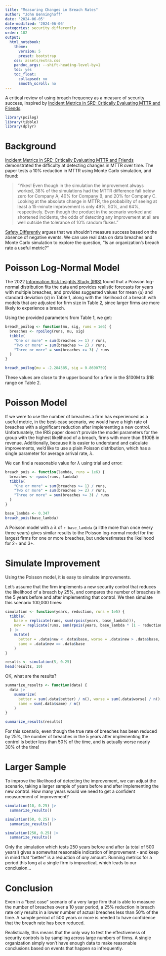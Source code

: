 ```yaml
---
title: "Measuring Changes in Breach Rates"
author: "John Benninghoff"
date: '2024-06-05'
date-modified: '2024-06-06'
categories: security differently
order: 102
output:
  html_notebook:
    theme:
      version: 5
      preset: bootstrap
    css: assets/extra.css
    pandoc_args: --shift-heading-level-by=1
    toc: yes
    toc_float:
      collapsed: no
      smooth_scroll: no
---
```


A critical review of using breach frequency as a measure of security success, inspired by [Incident Metrics in SRE: Critically Evaluating MTTR and Friends](https://sre.google/resources/practices-and-processes/incident-metrics-in-sre/).

```r
library(poilog)
library(tibble)
library(dplyr)
```

# Background

[Incident Metrics in SRE: Critically Evaluating MTTR and Friends](https://sre.google/resources/practices-and-processes/incident-metrics-in-sre/) demonstrated
the difficulty at detecting changes in MTTR over time. The paper tests a 10% reduction in MTTR using
Monte Carlo simulation, and found:

> "Yikes! Even though in the simulation the improvement always worked, 38% of the simulations had
> the MTTR difference fall below zero for Company A, 40% for Company B, and 20% for Company C.
> Looking at the absolute change in MTTR, the probability of seeing at least a 15-minute improvement
> is only 49%, 50%, and 64%, respectively. Even though the product in the scenario worked and
> shortened incidents, the odds of detecting any improvement at all are well outside the tolerance
> of 10% random flukes."

[Safety Differently](https://www.information-safety.org/2023/10/31/security-differently/) argues
that we shouldn't measure success based on the absence of negative events. We can use real data on
data breaches and Monte Carlo simulation to explore the question, "Is an organization's breach rate
a useful metric?"

# Poisson Log-Normal Model

The 2022
[Information Risk Insights Study (IRIS)](https://www.cyentia.com/wp-content/uploads/IRIS-2022_Cyentia.pdf)
found that a Poisson log-normal distribution fits the data and provides realistic forecasts for
years with multiple breaches, and provides suggested values for mean ($\mu$) and standard deviation
($\sigma$) in Table 1, along with the likelihood of a breach with models that are adjusted for firm
size in Table 2, since larger firms are more likely to experience a breach.

Using the provided parameters from Table 1, we get:

```r
breach_poilog <- function(mu, sig, runs = 1e6) {
  breaches <- rpoilog(runs, mu, sig)
  tibble(
    "One or more" = sum(breaches >= 1) / runs,
    "Two or more" = sum(breaches >= 2) / runs,
    "Three or more" = sum(breaches >= 3) / runs
  )
}

breach_poilog(mu = -2.284585, sig = 0.8690759)
```

These values are close to the upper bound for a firm in the \$100M to \$1B range on Table 2.

# Poisson Model

If we were to use the number of breaches a firm has experienced as a useful metric, in the best-case
scenario, we would have a high rate of breaches with a significant reduction after implementing a
new control. Unfortunately, the IRIS paper doesn't provide the model parameters for the group with
the highest likelihood of a breach, firms with more than $100B in revenue. Additionally, because it
is easier to understand and calculate improvements, we'd like to use a plain Poisson distribution,
which has a single parameter for average arrival rate, $\lambda$.

We can find a reasonable value for $\lambda$ using trial and error:

```r
breach_pois <- function(lambda, runs = 1e6) {
  breaches <- rpois(runs, lambda)
  tibble(
    "One or more" = sum(breaches >= 1) / runs,
    "Two or more" = sum(breaches >= 2) / runs,
    "Three or more" = sum(breaches >= 3) / runs
  )
}

base_lambda <- 0.347
breach_pois(base_lambda)
```

A Poisson model with a $\lambda$ of `r base_lambda` (a little more than once every three years) gives similar
results to the Poisson log-normal model for the largest firms for one or more breaches, but
underestimates the likelihood for 2+ and 3+.

# Simulate Improvement

Using the Poisson model, it is easy to simulate improvements.

Let's assume that the firm implements a new security control that reduces the likelihood of a breach
by 25%, and compares the number of breaches in the 5 years before and after implementing that
control. We then simulate this scenario 100,000 times:    

```r
simulation <- function(years, reduction, runs = 1e5) {
  tibble(
    base = replicate(runs, sum(rpois(years, base_lambda))),
    new = replicate(runs, sum(rpois(years, base_lambda * (1 - reduction))))
  ) |>
    mutate(
      better = .data$new < .data$base, worse = .data$new > .data$base,
      same = .data$new == .data$base
    )
}

results <- simulation(5, 0.25)
head(results, 10)
```

OK, what are the results?

```r
summarize_results <- function(data) {
  data |>
    summarize(
      better = sum(.data$better) / n(), worse = sum(.data$worse) / n(),
      same = sum(.data$same) / n()
    )
}

summarize_results(results)
```

For this scenario, even though the true rate of breaches has been reduced by 25%, the number of
breaches in the 5 years after implementing the control is better less than 50% of the time, and is
actually worse nearly 30% of the time!

# Larger Sample

To improve the likelihood of detecting the improvement, we can adjust the scenario, taking a larger
sample of years before and after implementing the new control. How many years would we need to get
a confident measurement of improvement?

```r
simulation(10, 0.25) |>
  summarize_results()

simulation(50, 0.25) |>
  summarize_results()

simulation(250, 0.25) |>
  summarize_results()
```

Only the simulation which tests 250 years before and after (a total of 500 years!) gives a somewhat
reasonable indication of improvement - and keep in mind that "better" is a reduction of *any*
amount. Running metrics for a period this long at a single firm is impractical, which leads to our
conclusion...

# Conclusion

Even in a "best case" scenario of a very large firm that is able to measure the number of breaches
over a 10 year period, a 25% reduction in breach rate only results in a lower number of actual
breaches less than 50% of the time. A sample period of 500 years or more is needed to have
confidence that the breach rate has been reduced.

Realistically, this means that the only way to test the effectiveness of security controls is by
sampling across large numbers of firms. A single organization simply won't have enough data to
make reasonable conclusions based on events that happen so infrequently.
